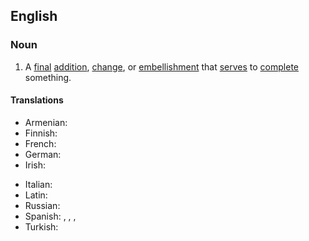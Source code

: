 ==English==

===Noun===
{{en-noun}}

# A [[final#Adjective|final]] [[addition]], [[change#Noun|change]], or [[embellishment]] that [[serve#Verb|serves]] to [[complete#Verb|complete]] something.
#: {{synonyms|en|grace note}}

====Translations====
{{trans-top|final addition, change, or embellishment}}
* Armenian: {{t+|hy|վերջնամշակում}}
* Finnish: {{t|fi|viimeinen silaus}}
* French: {{t|fr|touche finale|f}}
* German: {{t|de|letzter Schliff|m}}
* Irish: {{t|ga|bailchríoch|f}}
{{trans-mid}}
* Italian: {{t+|it|rifinitura|f}}
* Latin: {{t|la|manus suprēma|f}}
* Russian: {{t|ru|после́дний штрих}}
* Spanish: {{t|es|último toque|m}}, {{t+|es|retoque|m}}, {{t|es|broche de oro|m}} {{qualifier|usu. preceded by ''poner el''}}, {{t|es|las últimas pinceladas|f-p}}
* Turkish: {{t|tr|son dokunuş(lar)|s|p}}
{{trans-bottom}}